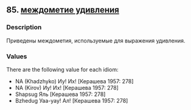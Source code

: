## 85. <a href =  'https://agricolamz.github.io/The_Circassian_Isoglosses_Database/85.html'>междометие удивления</a>
### Description

Приведены междометия, используемые для выражения удивления.

### Values
There are the following value for each idiom:

* NA (Khadzhyko) Иу! Их! [Керашева 1957: 278] 
* NA (Kirov) Иу! Их! [Керашева 1957: 278] 
* Shapsug  Яль [Керашева 1957: 278] 
* Bzhedug  Уаа-уау! Ал! [Керашева 1957: 278] 

